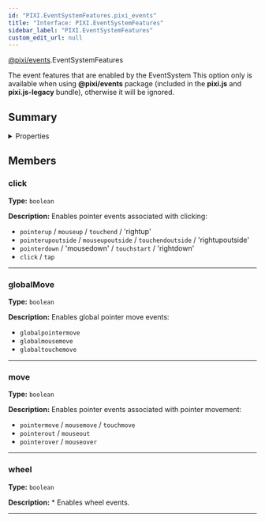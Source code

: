 ```yaml
---
id: "PIXI.EventSystemFeatures.pixi_events"
title: "Interface: PIXI.EventSystemFeatures"
sidebar_label: "PIXI.EventSystemFeatures"
custom_edit_url: null
---
```



<div class="package-name">

[@pixi/events](../modules/pixi_events).EventSystemFeatures

</div>


The event features that are enabled by the EventSystem This option only is available when using **&#64;pixi/events** package (included in the **pixi.js** and **pixi.js-legacy** bundle), otherwise it will be ignored.



        

## Summary

<details><summary>Properties</summary>
<p>

| Name       | Type                 | Description                                                                                                                                                                                                                                                                                                                           |
| ---------- | -------------------- | ------------------------------------------------------------------------------------------------------------------------------------------------------------------------------------------------------------------------------------------------------------------------------------------------------------------------------------- |
| click      | <code>boolean</code> | Enables pointer events associated with clicking&#58;&#60;br /&#62;&#60;br /&#62;* `pointerup` / `mouseup` / `touchend` / 'rightup'&#60;br /&#62;* `pointerupoutside` / `mouseupoutside` / `touchendoutside` / 'rightupoutside'&#60;br /&#62;* `pointerdown` / 'mousedown' / `touchstart` / 'rightdown'&#60;br /&#62;* `click` / `tap` |
| globalMove | <code>boolean</code> | Enables global pointer move events&#58;&#60;br /&#62;&#60;br /&#62;* `globalpointermove`&#60;br /&#62;* `globalmousemove`&#60;br /&#62;* `globaltouchemove`                                                                                                                                                                           |
| move       | <code>boolean</code> | Enables pointer events associated with pointer movement&#58;&#60;br /&#62;&#60;br /&#62;* `pointermove` / `mousemove` / `touchmove`&#60;br /&#62;* `pointerout` / `mouseout`&#60;br /&#62;* `pointerover` / `mouseover`                                                                                                               |
| wheel      | <code>boolean</code> | * Enables wheel events.                                                                                                                                                                                                                                                                                                               |

</p>
</details>
    




## Members
<article>

### click 
**Type:** <code>boolean</code>

**Description:** Enables pointer events associated with clicking&#58;

* `pointerup` / `mouseup` / `touchend` / 'rightup'
* `pointerupoutside` / `mouseupoutside` / `touchendoutside` / 'rightupoutside'
* `pointerdown` / 'mousedown' / `touchstart` / 'rightdown'
* `click` / `tap`

</article>


---------------------------------------

<article>

### globalMove 
**Type:** <code>boolean</code>

**Description:** Enables global pointer move events&#58;

* `globalpointermove`
* `globalmousemove`
* `globaltouchemove`

</article>


---------------------------------------

<article>

### move 
**Type:** <code>boolean</code>

**Description:** Enables pointer events associated with pointer movement&#58;

* `pointermove` / `mousemove` / `touchmove`
* `pointerout` / `mouseout`
* `pointerover` / `mouseover`

</article>


---------------------------------------

<article>

### wheel 
**Type:** <code>boolean</code>

**Description:** * Enables wheel events.

</article>


---------------------------------------



  